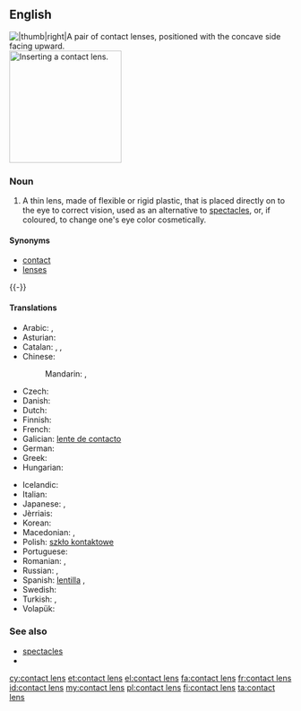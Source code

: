 ==English==
[[File:Contactlenzen Confortissimo.JPG||thumb|right|A pair of contact lenses, positioned with the concave side facing upward.]]
[[Image:Contact Lens Ayala.jpg|thumb|200px|Inserting a contact lens.]]

===Noun===
{{en-noun|head=[[contact]] [[lens]]|contact lenses}}

# A thin lens, made of flexible or rigid plastic, that is placed directly on to the eye to correct vision, used as an alternative to [[spectacles]], or, if coloured, to change one's eye color cosmetically.

====Synonyms====
* [[contact]]
* [[lens]]es

{{-}}

====Translations====
{{trans-top|thin lens placed directly on the eye}}
* Arabic: {{t|ar|عدسة لاقصة|f}},  {{t|ar|عدسة|f|tr=3ádasa}}
* Asturian: {{t|ast|lentilla|f}}
* Catalan: {{t|ca|lent de contacte|f}}, {{t|ca|lentilla|f}}, {{t|ca|lentícula|f}}
* Chinese:
*: Mandarin: {{t|cmn|隱形眼鏡|sc=Hani}}, {{t|cmn|隱形眼镜|tr=yǐnxíng yǎnjìng|sc=Hani}}
* Czech: {{t|cs|kontaktní čočka|f}}
* Danish: {{t+|da|kontaktlinse|c}}
* Dutch: {{t+|nl|contactlens|f}}
* Finnish: {{t+|fi|piilolinssi}}
* French: {{t+|fr|lentille de contact|f}}
* Galician: [[lente de contacto]] {{f}}
* German: {{t+|de|Kontaktlinse|f}}
* Greek: {{t+|el|φακοί επαφής|m-p|tr=fakí epafís}}
* Hungarian: {{t+|hu|kontaktlencse}}
{{trans-mid}}
* Icelandic: {{t|is|augnlinsa|f}}
* Italian: {{t|it|lente a contatto|f}}
* Japanese: {{t|ja|コンタクトレンズ|tr=kontakuto renzu}}, {{t|ja|コンタクト|tr=kontakuto|sc=Jpan}}
* Jèrriais: {{t|roa-jer|cricot d'contact|m}}
* Korean: {{t|ko|콘택트 렌즈|tr=kontaekteu renjeu|sc=Kore}}
* Macedonian: {{t|mk|контактна леќа|f|tr=kóntaktna léḱa}},  {{t|mk|контактни леќи|p|tr=kóntaktni léḱi}}
* Polish: [[szkło kontaktowe]] {{n}}
* Portuguese: {{t+|pt|lente de contato|f}}
* Romanian: {{t|ro|lentilă de contact|f}}, {{t|ro|lentile de contact|f-p}}
* Russian: {{t|ru|контактная линза|f|tr=kontáktnaja línza}}, {{t+|ru|линза|f|tr=línza|sc=Cyrl}}
* Spanish: [[lentilla]] {{f}}, {{t|es|lente de contacto|m}}
* Swedish: {{t+|sv|kontaktlins|c}}
* Turkish: {{t+|tr|lens}},  {{t|tr|kontakt lens}}
* Volapük: {{t|vo|kontagalentül}}
{{trans-bottom}}

===See also===
* [[spectacles]]
* {{pedia}}

[[cy:contact lens]]
[[et:contact lens]]
[[el:contact lens]]
[[fa:contact lens]]
[[fr:contact lens]]
[[id:contact lens]]
[[my:contact lens]]
[[pl:contact lens]]
[[fi:contact lens]]
[[ta:contact lens]]